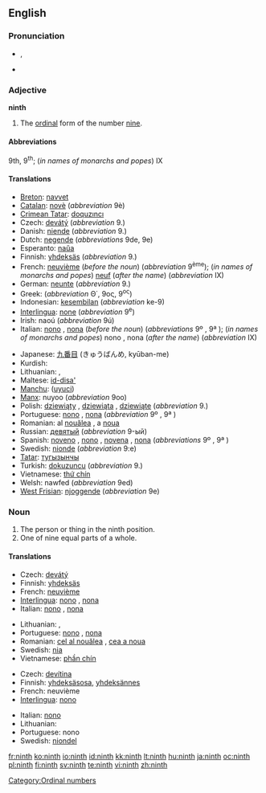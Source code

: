 {{wikipedia}}
==English==
{{ordinalbox|en|8th|9th|10th|eighth|tenth|card=nine}}

===Pronunciation===
* {{IPA|/naɪnθ/}}, {{SAMPA|/naInT/}}
* {{audio|en-us-ninth.ogg|Audio (US)}}

===Adjective===
'''ninth'''

# The [[ordinal]] form of the number [[nine]].

====Abbreviations====
9th, 9<sup>th</sup>; (''in names of monarchs and popes'') IX

====Translations====
{{trans-top|ordinal form of nine}}
* [[Breton]]: [[navvet]]
* [[Catalan]]: [[novè]] (''abbreviation'' 9è)
* [[Crimean Tatar]]: [[doquzıncı]]
* Czech: [[devátý]] (''abbreviation'' 9.)
* Danish: [[niende]] (''abbreviation'' 9.)
* Dutch: [[negende]] (''abbreviations'' 9de, 9e)
* Esperanto: [[naŭa]]
* Finnish: [[yhdeksäs]] (''abbreviation'' 9.)
* French: [[neuvième]] (''before the noun'') (''abbreviation'' 9<sup>ème</sup>); (''in names of monarchs and popes'') [[neuf]] (''after the name'') (''abbreviation'' IX)
* German: [[neunte]] (''abbreviation'' 9.)
* Greek: {{t|el|ένατος|sc=Grek}} (''abbreviation'' Θ΄, 9ος, 9<sup>ος</sup>)
* Indonesian: [[kesembilan]] (''abbreviation'' ke-9)
* [[Interlingua]]: [[none]] (''abbreviation'' 9<sup>e</sup>)
* Irish: naoú (''abbreviation'' 9ú)
* Italian: [[nono]] {{m}}, [[nona]] {{f}} (''before the noun'') (''abbreviations'' 9º {{m}}, 9ª {{f}}); (''in names of monarchs and popes'') nono {{m}}, nona {{f}} (''after the name'') (''abbreviation'' IX)
{{trans-mid}}
* Japanese: [[九番目]] (きゅうばんめ, kyūban-me)
* Kurdish: {{KUchar|[[نۆیه‌م]]}}
* Lithuanian: {{t+|lt|devintas|m|xs=Lithuanian}}, {{t+|lt|devinta|f|xs=Lithuanian}}
* Maltese: [[id-disa']]
* [[Manchu]]: ([[uyuci]])
* [[Manx]]: nuyoo (''abbreviation'' 9oo)
* Polish: [[dziewiąty]] {{m}}, [[dziewiąta]] {{f}}, [[dziewiąte]] {{n}} (''abbreviation'' 9.)
* Portuguese: [[nono]] {{m}}, [[nona]] {{f}} (''abbreviation'' 9º {{m}}, 9ª {{f}})
* Romanian: al [[nouălea]] {{m}}, a [[noua]] {{f}}
* Russian: [[девятый]] (''abbreviation'' 9-ый)
* Spanish: [[noveno]] {{m}}, [[nono]] {{m}}, [[novena]] {{f}}, [[nona]] {{f}} (''abbreviations'' 9º {{m}}, 9ª {{f}})
* Swedish: [[nionde]] (''abbreviation'' 9:e)
* [[Tatar]]: [[тугызынчы]]
* Turkish: [[dokuzuncu]] (''abbreviation'' 9.)
* Vietnamese: [[thứ chín]]
* Welsh: nawfed (''abbreviation'' 9ed)
* [[West Frisian]]: [[njoggende]] (''abbreviation'' 9e)
{{trans-bottom}}

===Noun===
{{en-noun}}

# The person or thing in the ninth position.
# One of nine equal parts of a whole.

====Translations====
{{trans-top|something in the ninth position}}
* Czech: [[devátý]] {{m}}
* Finnish: [[yhdeksäs]]
* French: [[neuvième]] {{m|f}}
* [[Interlingua]]: [[nono]] {{m}}, [[nona]] {{f}}
* Italian: [[nono]] {{m}}, [[nona]] {{f}}
{{trans-mid}}
* Lithuanian: {{t+|lt|devintas|m|xs=Lithuanian}}, {{t+|lt|devinta|f|xs=Lithuanian}}
* Portuguese: [[nono]] {{m}}, [[nona]] {{f}}
* Romanian: [[cel al nouălea]] {{m}}, [[cea a noua]] {{f}}
* Swedish: [[nia]] {{c}}
* Vietnamese: [[phần chín]]
{{trans-bottom}}

{{trans-top|one of nine equal parts of a whole}}
* Czech: [[devítina]] {{f}}
* Finnish: [[yhdeksäsosa]], [[yhdeksännes]]
* French: neuvième {{m}}
* [[Interlingua]]: [[nono]] {{m}}
{{trans-mid}}
* Italian: [[nono]] {{m}}
* Lithuanian: {{t+|lt|devintadalis|m|xs=Lithuanian}}
* Portuguese: nono {{m}}
* Swedish: [[niondel]] {{c}}
{{trans-bottom}}

[[Category:Ordinal numbers]]

[[fr:ninth]]
[[ko:ninth]]
[[io:ninth]]
[[id:ninth]]
[[kk:ninth]]
[[lt:ninth]]
[[hu:ninth]]
[[ja:ninth]]
[[oc:ninth]]
[[pl:ninth]]
[[fi:ninth]]
[[sv:ninth]]
[[te:ninth]]
[[vi:ninth]]
[[zh:ninth]]